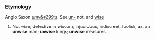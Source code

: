 ===Etymology===
Anglo Saxon ''[[unw&#299;s]]''. See [[un-]] not, and [[wise]]
#Not wise; defective in wisdom; injudicious; indiscreet; foolish; as, an '''unwise''' man; '''unwise''' kings; '''unwise''' measures